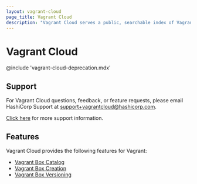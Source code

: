 ```yaml
---
layout: vagrant-cloud
page_title: Vagrant Cloud
description: "Vagrant Cloud serves a public, searchable index of Vagrant boxes"
---
```


# Vagrant Cloud

@include 'vagrant-cloud-deprecation.mdx'

## Support

For Vagrant Cloud questions, feedback, or feature requests, please email
HashiCorp Support at [support+vagrantcloud@hashicorp.com](mailto:support+vagrantcloud@hashicorp.com).

[Click here](/vagrant/vagrant-cloud/support) for more support information.

## Features

Vagrant Cloud provides the following features for Vagrant:

- [Vagrant Box Catalog](/vagrant/vagrant-cloud/boxes/catalog)
- [Vagrant Box Creation](/vagrant/vagrant-cloud/boxes/create)
- [Vagrant Box Versioning](/vagrant/vagrant-cloud/boxes/lifecycle)
